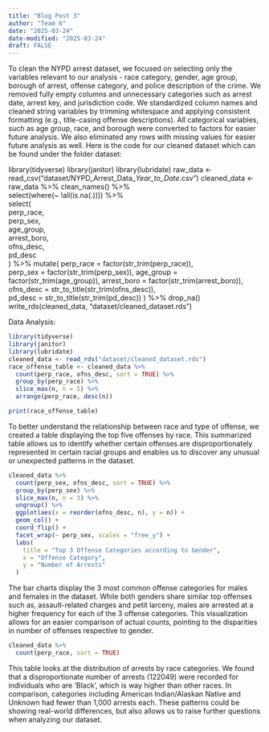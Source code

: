 ```yaml
---
title: "Blog Post 3"
author: "Team 6"
date: "2025-03-24"
date-modified: "2025-03-24"
draft: FALSE
---
```

To clean the NYPD arrest dataset, we focused on selecting only the variables relevant to our analysis - race category, gender, age group, borough of arrest, offense category, and police description of the crime. We removed fully empty columns and unnecessary categories such as arrest date, arrest key, and jurisdiction code. We standardized column names and cleaned string variables by trimming whitespace and applying consistent formatting (e.g., title-casing offense descriptions). All categorical variables, such as age group, race, and borough were converted to factors for easier future analysis. We also eliminated any rows with missing values for easier future analysis as well. Here is the code for our cleaned dataset which can be found under the folder dataset:

library(tidyverse)
library(janitor)
library(lubridate)
raw_data <- read_csv("dataset/NYPD_Arrest_Data__Year_to_Date_.csv")
cleaned_data <- raw_data %>%
  clean_names() %>%                                         
  select(where(~ !all(is.na(.)))) %>%                      
  select(                                                   
    perp_race,           
    perp_sex,            
    age_group,           
    arrest_boro,         
    ofns_desc,           
    pd_desc              
  ) %>%
  mutate(
    perp_race = factor(str_trim(perp_race)),                
    perp_sex = factor(str_trim(perp_sex)),
    age_group = factor(str_trim(age_group)),
    arrest_boro = factor(str_trim(arrest_boro)),
    ofns_desc = str_to_title(str_trim(ofns_desc)),          
    pd_desc = str_to_title(str_trim(pd_desc))
  ) %>%
  drop_na()                                                 
write_rds(cleaned_data, "dataset/cleaned_dataset.rds")

Data Analysis:
```r
library(tidyverse)
library(janitor)
library(lubridate)
cleaned_data <- read_rds("dataset/cleaned_dataset.rds")
race_offense_table <- cleaned_data %>%
  count(perp_race, ofns_desc, sort = TRUE) %>%
  group_by(perp_race) %>%
  slice_max(n, n = 5) %>%
  arrange(perp_race, desc(n))

print(race_offense_table)
```

To better understand the relationship between race and type of offense, we created a table displaying the top five offenses by race. This summarized table allows us to identify whether certain offenses are disproportionately represented in certain racial groups and enables us to discover  any unusual or unexpected patterns in the dataset.

```r
cleaned_data %>%
  count(perp_sex, ofns_desc, sort = TRUE) %>%
  group_by(perp_sex) %>%
  slice_max(n, n = 3) %>%
  ungroup() %>%
  ggplot(aes(x = reorder(ofns_desc, n), y = n)) +
  geom_col() +
  coord_flip() +
  facet_wrap(~ perp_sex, scales = "free_y") +
  labs(
    title = "Top 3 Offense Categories according to Gender",
    x = "Offense Category",
    y = "Number of Arrests"
  )
```
The bar charts display the 3 most common offense categories for males and females in the dataset. While both genders share similar top offenses such as, assault-related charges and petit larceny, males are arrested at a higher frequency for each of the 3 offense categories. This visualization allows for an easier comparison of actual counts, pointing to the disparities in number of offenses respective to gender.

```r
cleaned_data %>%
  count(perp_race, sort = TRUE)
```

This table looks at the distribution of arrests by race categories. We found that a disproportionate number of arrests (122049) were recorded for individuals who are 'Black', which is way higher than other races. In comparison, categories including American Indian/Alaskan Native and Unknown had fewer than 1,000 arrests each. These patterns could be showing real-world differences, but also allows us to raise further questions when analyzing our dataset.
